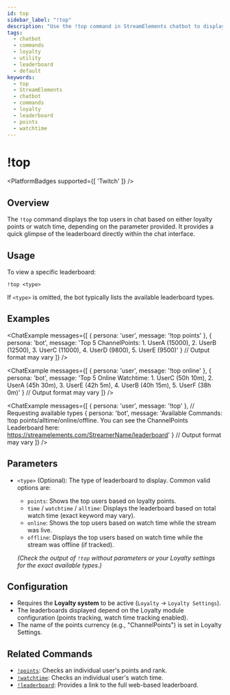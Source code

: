 ```yaml
---
id: top
sidebar_label: "!top"
description: "Use the !top command in StreamElements chatbot to display the top users based on loyalty points or watch time directly in chat."
tags:
  - chatbot
  - commands
  - loyalty
  - utility
  - leaderboard
  - default
keywords:
  - top
  - StreamElements
  - chatbot
  - commands
  - loyalty
  - leaderboard
  - points
  - watchtime
---
```



# !top

<PlatformBadges supported={[ 'Twitch' ]} />

## Overview

The `!top` command displays the top users in chat based on either loyalty points or watch time, depending on the parameter provided. It provides a quick glimpse of the leaderboard directly within the chat interface.

## Usage

To view a specific leaderboard:

```streamelements
!top <type>
```

If `<type>` is omitted, the bot typically lists the available leaderboard types.

## Examples

<ChatExample messages={[
  { persona: 'user', message: '!top points' },
  { persona: 'bot', message: 'Top 5 ChannelPoints: 1. UserA (15000), 2. UserB (12500), 3. UserC (11000), 4. UserD (9800), 5. UserE (9500)' } // Output format may vary
]} />

<ChatExample messages={[
  { persona: 'user', message: '!top online' },
  { persona: 'bot', message: 'Top 5 Online Watchtime: 1. UserC (50h 10m), 2. UserA (45h 30m), 3. UserE (42h 5m), 4. UserB (40h 15m), 5. UserF (38h 0m)' } // Output format may vary
]} />

<ChatExample messages={[
  { persona: 'user', message: '!top' }, // Requesting available types
  { persona: 'bot', message: 'Available Commands: !top points/alltime/online/offline. You can see the ChannelPoints Leaderboard here: https://streamelements.com/StreamerName/leaderboard' } // Output format may vary
]} />

## Parameters

*   `<type>` (Optional): The type of leaderboard to display. Common valid options are:
    *   `points`: Shows the top users based on loyalty points.
    *   `time` / `watchtime` / `alltime`: Displays the leaderboard based on total watch time (exact keyword may vary).
    *   `online`: Shows the top users based on watch time while the stream was live.
    *   `offline`: Displays the top users based on watch time while the stream was offline (if tracked).

    *(Check the output of `!top` without parameters or your Loyalty settings for the exact available types.)*

## Configuration

*   Requires the **Loyalty system** to be active (`Loyalty` -> `Loyalty Settings`).
*   The leaderboards displayed depend on the Loyalty module configuration (points tracking, watch time tracking enabled).
*   The name of the points currency (e.g., "ChannelPoints") is set in Loyalty Settings.

## Related Commands

*   [`!points`](points.mdx): Checks an individual user's points and rank.
*   [`!watchtime`](watchtime.mdx): Checks an individual user's watch time.
*   [`!leaderboard`](leaderboard.mdx): Provides a link to the full web-based leaderboard.

